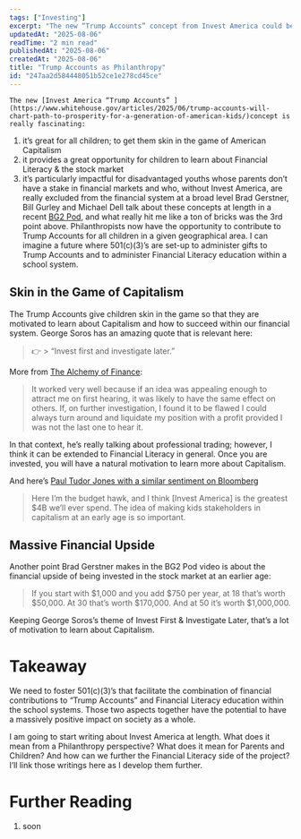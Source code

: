```yaml
---
tags: ["Investing"]
excerpt: "The new “Trump Accounts” concept from Invest America could be a game-changer—especially for disadvantaged kids left out of the financial system. It’s not just about investing money; it’s about sparking curiosity, building financial literacy, and creating real opportunity."
updatedAt: "2025-08-06"
readTime: "2 min read"
publishedAt: "2025-08-06"
createdAt: "2025-08-06"
title: "Trump Accounts as Philanthropy"
id: "247aa2d584448051b52ce1e278cd45ce"
---
```




    



    The new [Invest America “Trump Accounts” ](https://www.whitehouse.gov/articles/2025/06/trump-accounts-will-chart-path-to-prosperity-for-a-generation-of-american-kids/)concept is really fascinating:


1. it’s great for all children; to get them skin in the game of American Capitalism
1. it provides a great opportunity for children to learn about Financial Literacy & the stock market
1. it’s particularly impactful for disadvantaged youths whose parents don’t have a stake in financial markets and who, without Invest America, are really excluded from the financial system at a broad level
Brad Gerstner, Bill Gurley and Michael Dell talk about these concepts at length in a recent [BG2 Pod](https://youtu.be/X52BNWZrXSk?si=4IG-CpSDGlbF96xg&t=836), and what really hit me like a ton of bricks was the 3rd point above. Philanthropists now have the opportunity to contribute to Trump Accounts for all children in a given geographical area. I can imagine a future where 501(c)(3)’s are set-up to administer gifts to Trump Accounts and to administer Financial Literacy education within a school system.


## Skin in the Game of Capitalism


The Trump Accounts give children skin in the game so that they are motivated to learn about Capitalism and how to succeed within our financial system. George Soros has an amazing quote that is relevant here:


> 👉 > “Invest first and investigate later.”


More from <u>The Alchemy of Finance</u>:


> It worked very well because if an idea was appealing enough to attract me on first hearing, it was likely to have the same effect on others. If, on further investigation, I found it to be flawed I could always turn around and liquidate my position with a profit provided I was not the last one to hear it.


In that context, he’s really talking about professional trading; however, I think it can be extended to Financial Literacy in general. Once you are invested, you will have a natural motivation to learn more about Capitalism.


And here’s [Paul Tudor Jones with a similar sentiment on Bloomberg](https://youtu.be/P6VnIZdEPiA?si=Q5Sd_yrCorX_W4_o&t=925)


> Here I’m the budget hawk, and I think [Invest America] is the greatest $4B we’ll ever spend. The idea of making kids stakeholders in capitalism at an early age is so important.


## Massive Financial Upside


Another point Brad Gerstner makes in the BG2 Pod video is about the financial upside of being invested in the stock market at an earlier age:


> If you start with $1,000 and you add $750 per year, at 18 that’s worth $50,000. At 30 that’s worth $170,000. And at 50 it’s worth $1,000,000.


Keeping George Soros’s theme of Invest First & Investigate Later, that’s a lot of motivation to learn about Capitalism.


# Takeaway


We need to foster 501(c)(3)’s that facilitate the combination of financial contributions to “Trump Accounts” and Financial Literacy education within the school systems. Those two aspects together have the potential to have a massively positive impact on society as a whole.


I am going to start writing about Invest America at length. What does it mean from a Philanthropy perspective? What does it mean for Parents and Children? And how can we further the Financial Literacy side of the project? I’ll link those writings here as I develop them further.


# Further Reading


1. soon

    